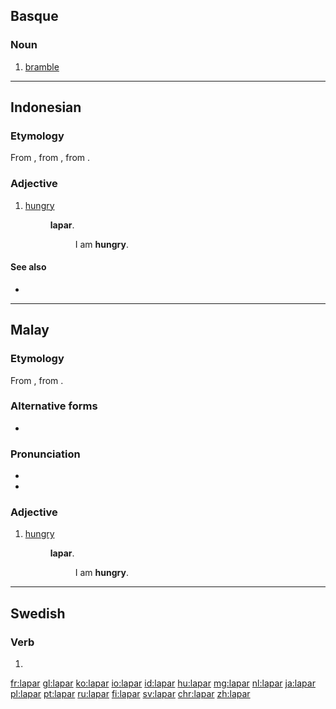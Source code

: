 ==Basque==

===Noun===
{{head|eu|noun}}

# [[bramble]]

----

==Indonesian==

===Etymology===
From {{etyl|ms|id}} {{term|lapar|lang=ms}}, from {{etyl|poz-mly-pro|id}} {{m|poz-mly-pro|*lapar}}, from {{etyl|poz-pro|id}} {{m|poz-pro|*lapaʀ}}.

===Adjective===
{{head|id|adjective}}

# [[hungry]] {{gloss|affected by hunger; desirous of food}}
#: {{l|id|saya|Saya}} '''lapar'''.
#:: I am '''hungry'''.

====See also====
* {{l|id|haus}}

----

==Malay==

===Etymology===
From {{etyl|poz-mly-pro|ms}} {{m|poz-mly-pro|*lapar}}, from {{etyl|poz-pro|ms}} {{m|poz-pro|*lapaʀ}}.

===Alternative forms===
* {{l|ms|لاڤر|sc=Arab}}

===Pronunciation===
* {{IPA|/lapa(r)/|lang=ms}}
* {{rhymes|apa(r)|pa(r)|a(r)|lang=ms}}

===Adjective===
{{head|ms|adjective|Jawi spelling|لاڤر}}

# [[hungry]] {{gloss|affected by hunger; desirous of food}}
#: {{l|ms|saya|Saya}} '''lapar'''.
#:: I am '''hungry'''.

----

==Swedish==

===Verb===
{{head|sv|verb form}}

# {{sv-verb-form-pre|lapa}}

[[fr:lapar]]
[[gl:lapar]]
[[ko:lapar]]
[[io:lapar]]
[[id:lapar]]
[[hu:lapar]]
[[mg:lapar]]
[[nl:lapar]]
[[ja:lapar]]
[[pl:lapar]]
[[pt:lapar]]
[[ru:lapar]]
[[fi:lapar]]
[[sv:lapar]]
[[chr:lapar]]
[[zh:lapar]]